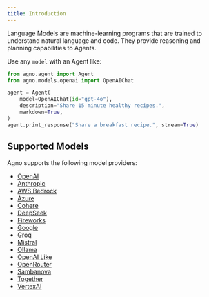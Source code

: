 ```yaml
---
title: Introduction
---
```


Language Models are machine-learning programs that are trained to understand natural language and code. They provide reasoning and planning capabilities to Agents.

Use any `model` with an Agent like:

```python
from agno.agent import Agent
from agno.models.openai import OpenAIChat

agent = Agent(
    model=OpenAIChat(id="gpt-4o"),
    description="Share 15 minute healthy recipes.",
    markdown=True,
)
agent.print_response("Share a breakfast recipe.", stream=True)
```

## Supported Models
Agno supports the following model providers:

- [OpenAI](/models/openai)
- [Anthropic](/models/anthropic)
- [AWS Bedrock](/models/aws-bedrock)
- [Azure](/models/azure)
- [Cohere](/models/cohere)
- [DeepSeek](/models/deepseek)
- [Fireworks](/models/fireworks)
- [Google](/models/google)
- [Groq](/models/groq)
- [Mistral](/models/mistral)
- [Ollama](/models/ollama)
- [OpenAI Like](/models/openai-like)
- [OpenRouter](/models/openrouter)
- [Sambanova](/models/sambanova)
- [Together](/models/together)
- [VertexAI](/models/vertexai)

